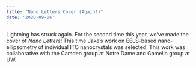 ```yaml
---
title: "Nano Letters Cover (Again!)"
date: '2020-09-06'
---
```

Lightning has struck again. For the second time this year, we've made the cover of _Nano Letters_! This time Jake's work on EELS-based nano-ellipsometry of individual ITO nanocrystals was selected. This work was collaborative with the Camden group at Notre Dame and Gamelin group at UW.